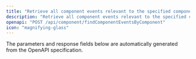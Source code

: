```yaml
---
title: "Retrieve all component events relevant to the specified component"
description: "Retrieve all component events relevant to the specified component"
openapi: "POST /api/component/findComponentEventsByComponent"
icon: "magnifying-glass"
---
```


<Note>
The parameters and response fields below are automatically generated from the OpenAPI specification.
</Note>
